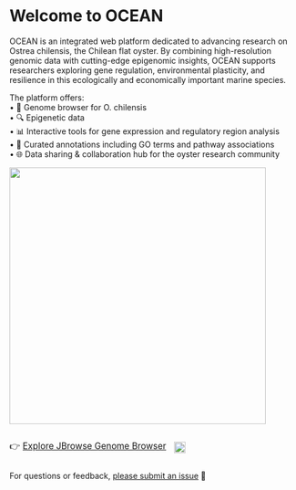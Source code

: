# Welcome to OCEAN 

OCEAN is an integrated web platform dedicated to advancing research on Ostrea chilensis, the Chilean flat oyster. By combining high-resolution genomic data with cutting-edge epigenomic insights, OCEAN supports researchers exploring gene regulation, environmental plasticity, and resilience in this ecologically and economically important marine species.

The platform offers:   
	•	🧬 Genome browser for O. chilensis   
	•	🔍 Epigenetic data    
	•	📊 Interactive tools for gene expression and regulatory region analysis    
	•	🧠 Curated annotations including GO terms and pathway associations    
	•	🌐 Data sharing & collaboration hub for the oyster research community   




![](http://gannet.fish.washington.edu/seashell/snaps/Monosnap_DIVE_Platform_2025-08-02_13-29-50.png){fig-align="center" width="450px"}


<div style="display: flex; align-items: center; gap: 1em;">

<span style="font-size: 1.1em;">👉 <a href="jbrowse/index.html">Explore JBrowse Genome Browser</a></span>

<a href="https://github.com/urol-e5/deep-dive-genome-browser/releases">
  <img src="https://img.shields.io/github/v/release/urol-e5/deep-dive-genome-browser" style="height: 1.4em;" />
</a>

</div>

For questions or feedback, [please submit an issue](https://github.com/urol-e5/deep-dive-genome-browser/issues/new/choose) 🧬

